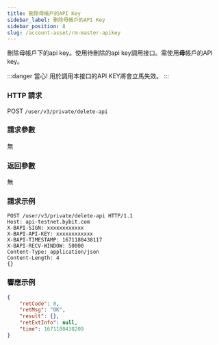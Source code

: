 ```yaml
---
title: 刪除母帳戶的API Key
sidebar_label: 刪除母帳戶的API Key
sidebar_position: 8
slug: /account-asset/rm-master-apikey
---
```



刪除母帳戶下的api key。使用待刪除的api key調用接口。需使用<b>母</b>帳戶的API key。

:::danger
當心! 用於調用本接口的API KEY將會立馬失效。
:::

### HTTP 請求
POST `/user/v3/private/delete-api`

### 請求參數
無

### 返回參數
無

### 請求示例

```http
POST /user/v3/private/delete-api HTTP/1.1
Host: api-testnet.bybit.com
X-BAPI-SIGN: xxxxxxxxxxxx
X-BAPI-API-KEY: xxxxxxxxxxxx
X-BAPI-TIMESTAMP: 1671180438117
X-BAPI-RECV-WINDOW: 50000
Content-Type: application/json
Content-Length: 4
{}
```

### 響應示例

```json
{
    "retCode": 0,
    "retMsg": "OK",
    "result": {},
    "retExtInfo": null,
    "time": 1671180438209
}
```